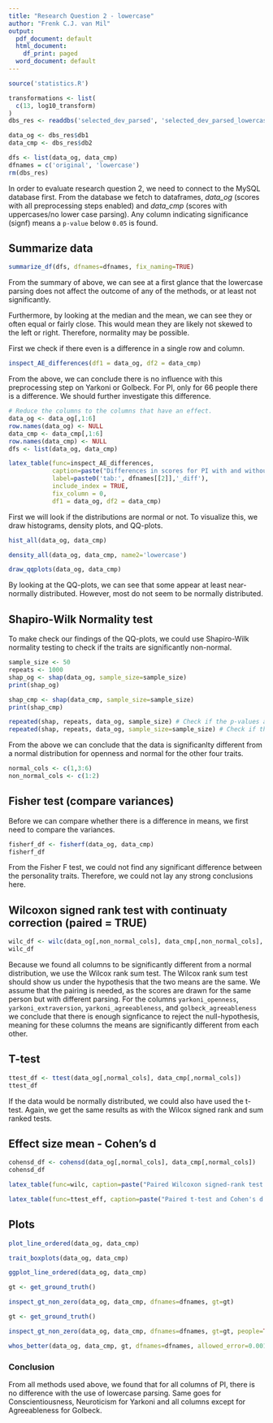 ```yaml
---
title: "Research Question 2 - lowercase"
author: "Frenk C.J. van Mil"
output:
  pdf_document: default
  html_document:
    df_print: paged
  word_document: default
---
```


```r
source('statistics.R')
```

```r
transformations <- list(
  c(13, log10_transform)
)
dbs_res <- readdbs('selected_dev_parsed', 'selected_dev_parsed_lowercase', transformations=transformations, sort = TRUE)

data_og <- dbs_res$db1
data_cmp <- dbs_res$db2

dfs <- list(data_og, data_cmp)
dfnames = c('original', 'lowercase')
rm(dbs_res)
```

In order to evaluate research question 2, we need to connect to the MySQL database first. From the database we fetch to dataframes, _data\_og_ (scores with all preprocessing steps enabled) and _data\_cmp_ (scores with uppercases/no lower case parsing). Any column indicating significance (signf) means a `p-value` below `0.05` is found.

## Summarize data
```r
summarize_df(dfs, dfnames=dfnames, fix_naming=TRUE)
```

From the summary of above, we can see at a first glance that the lowercase parsing does not affect the outcome of any of the methods, or at least not significantly.

Furthermore, by looking at the median and the mean, we can see they or often equal or fairly close. This would mean they are likely not skewed to the left or right. Therefore, normality may be possible.

First we check if there even is a difference in a single row and column.

```r
inspect_AE_differences(df1 = data_og, df2 = data_cmp)
```
From the above, we can conclude there is no influence with this preprocessing step on Yarkoni or Golbeck. For PI, only for 66 people there is a difference. We should further investigate this difference.

```r
# Reduce the columns to the columns that have an effect.
data_og <- data_og[,1:6]
row.names(data_og) <- NULL
data_cmp <- data_cmp[,1:6]
row.names(data_cmp) <- NULL
dfs <- list(data_og, data_cmp)
```

```r
latex_table(func=inspect_AE_differences, 
            caption=paste("Differences in scores for PI with and without", dfnames[[2]], "parsing."),
            label=paste0('tab:', dfnames[[2]],'_diff'),
            include_index = TRUE,
            fix_column = 0,
            df1 = data_og, df2 = data_cmp)
```

First we will look if the distributions are normal or not. To visualize this, we draw histograms, density plots, and QQ-plots.

```r
hist_all(data_og, data_cmp)
```
```r
density_all(data_og, data_cmp, name2='lowercase')
```

```r
draw_qqplots(data_og, data_cmp)
```

By looking at the QQ-plots, we can see that some appear at least near-normally distributed. However, most do not seem to be normally distributed.


## Shapiro-Wilk Normality test
To make check our findings of the QQ-plots, we could use Shapiro-Wilk normality testing to check if the traits are significantly non-normal.
```r
sample_size <- 50
repeats <- 1000
shap_og <- shap(data_og, sample_size=sample_size)
print(shap_og)

shap_cmp <- shap(data_cmp, sample_size=sample_size)
print(shap_cmp)

repeated(shap, repeats, data_og, sample_size) # Check if the p-values are most of the time right.
repeated(shap, repeats, data_og, sample_size=sample_size) # Check if the p-values are most of the time right.
```


From the above we can conclude that the data is significanlty different from a normal distribution for openness and normal for the other four traits.

```r
normal_cols <- c(1,3:6)
non_normal_cols <- c(1:2)
```


## Fisher test (compare variances)
Before we can compare whether there is a difference in means, we first need to compare the variances.

```r
fisherf_df <- fisherf(data_og, data_cmp)
fisherf_df
```
From the Fisher F test, we could not find any significant difference between the personality traits. Therefore, we could not lay any strong conclusions here.

## Wilcoxon signed rank test with continuaty correction (paired = TRUE)
```r
wilc_df <- wilc(data_og[,non_normal_cols], data_cmp[,non_normal_cols], paired = TRUE, p=0.05, method="wilcoxon-pratt")
wilc_df
```

Because we found all columns to be significantly different from a normal distribution, we use the Wilcox rank sum test. The Wilcox rank sum test should show us under the hypothesis that the two means are the same. We assume that the pairing is needed, as the scores are drawn for the same person but with different parsing.
For the columns `yarkoni_openness`, `yarkoni_extraversion`, `yarkoni_agreeableness`, and `golbeck_agreeableness` we conclude that there is enough signficance to reject the null-hypothesis, meaning for these columns the means are significantly different from each other.

## T-test
```r
ttest_df <- ttest(data_og[,normal_cols], data_cmp[,normal_cols])
ttest_df
```

If the data would be normally distributed, we could also have used the t-test. Again, we get the same results as with the Wilcox signed rank and sum ranked tests.

## Effect size mean - Cohen's d
```r
cohensd_df <- cohensd(data_og[,normal_cols], data_cmp[,normal_cols])
cohensd_df
```

```r
latex_table(func=wilc, caption=paste("Paired Wilcoxon signed-rank test between the original data and", dfnames[[2]],"parsing disabled."), label=paste0("tab:",dfnames[[2]],"_wilcox"), df1=data_og[,non_normal_cols], df2=data_cmp[,non_normal_cols], p=0.05, paired=TRUE, method='wilcoxon-pratt')
```


```r
latex_table(func=ttest_eff, caption=paste("Paired t-test and Cohen's d effect sizes between the original data and", dfnames[[2]],"parsing disabled."), label=paste0("tab:",dfnames[[2]],"_ttest"), df1=data_og[,normal_cols], df2=data_cmp[,normal_cols], p=0.05, paired=TRUE)
```

## Plots
```r
plot_line_ordered(data_og, data_cmp)
```


```r
trait_boxplots(data_og, data_cmp)
```

```r
ggplot_line_ordered(data_og, data_cmp)
```

```r
gt <- get_ground_truth()

inspect_gt_non_zero(data_og, data_cmp, dfnames=dfnames, gt=gt)
```

```r
gt <- get_ground_truth()

inspect_gt_non_zero(data_og, data_cmp, dfnames=dfnames, gt=gt, people=TRUE)
```

```r
whos_better(data_og, data_cmp, gt, dfnames=dfnames, allowed_error=0.001)
```

### Conclusion
From all methods used above, we found that for all columns of PI, there is no difference with the use of lowercase parsing. Same goes for Conscientiousness, Neuroticism for Yarkoni and all columns except for Agreeableness for Golbeck.

